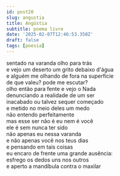 ```yaml
---
id: post20
slug: angustia
title: Angústia
subtitle: poema livre
date: '2025-02-07T12:46:53.350Z'
draft: false
tags: [poesia]
---
```

sentado na varanda olho para trás  
e vejo um deserto um grito debaixo d'água  
e alguém me olhando de fora na superfície  
de que valeu? pode me escutar?  
olho então para fente e vejo o Nada  
denunciando a realidade de um ser  
inacabado ou talvez sequer começado  
e metido no meio deles um medo  
não entendo perfeitamente  
mas esse ser não é eu nem é você  
ele é sem nunca ter sido  
não apenas eu nessa varanda  
e não apenas você nos teus dias  
e pensando em tais coisas  
eu encaro de frente uma grande ausência:  
esfrego os dedos uns nos outros  
e aperto a mandíbula contra o maxilar  

